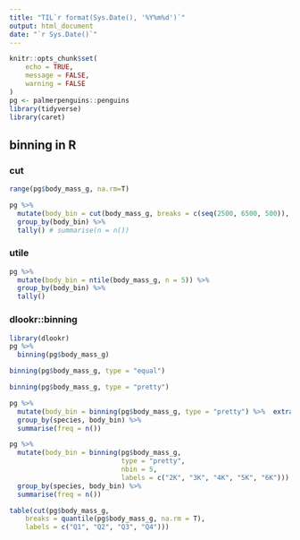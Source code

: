 ```yaml
---
title: "TIL`r format(Sys.Date(), '%Y%m%d')`"
output: html_document
date: "`r Sys.Date()`"
---
```


```r
knitr::opts_chunk$set(
	echo = TRUE,
	message = FALSE,
	warning = FALSE
)
pg <- palmerpenguins::penguins
library(tidyverse)
library(caret)
```

## binning in R

### cut

```r
range(pg$body_mass_g, na.rm=T)
```


```r
pg %>% 
  mutate(body_bin = cut(body_mass_g, breaks = c(seq(2500, 6500, 500)), dig.lab = 4)) %>% 
  group_by(body_bin) %>% 
  tally() # summarise(n = n())
```

### utile

```r
pg %>% 
  mutate(body_bin = ntile(body_mass_g, n = 5)) %>% 
  group_by(body_bin) %>% 
  tally()
```

### dlookr::binning

```r
library(dlookr)
pg %>% 
  binning(pg$body_mass_g)
```

```r
binning(pg$body_mass_g, type = "equal")
```

```r
binning(pg$body_mass_g, type = "pretty")
```

```r
pg %>% 
  mutate(body_bin = binning(pg$body_mass_g, type = "pretty") %>%  extract()) %>% 
  group_by(species, body_bin) %>% 
  summarise(freq = n())
```

```r
pg %>% 
  mutate(body_bin = binning(pg$body_mass_g, 
                            type = "pretty", 
                            nbin = 5, 
                            labels = c("2K", "3K", "4K", "5K", "6K"))) %>% 
  group_by(species, body_bin) %>% 
  summarise(freq = n())
```

```r
table(cut(pg$body_mass_g, 
    breaks = quantile(pg$body_mass_g, na.rm = T), 
    labels = c("Q1", "Q2", "Q3", "Q4")))
```




